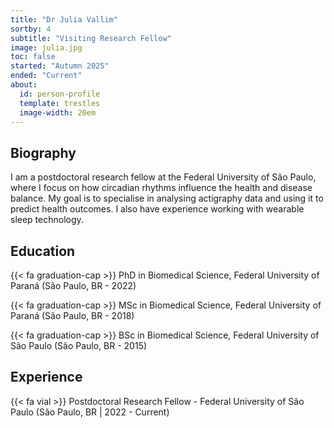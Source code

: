 ```yaml
---
title: "Dr Julia Vallim"
sortby: 4
subtitle: "Visiting Research Fellow"
image: julia.jpg
toc: false
started: "Autumn 2025"
ended: "Current"
about:
  id: person-profile
  template: trestles
  image-width: 20em
---
```


:::{#person-profile}

## Biography

I am a postdoctoral research fellow at the Federal University of São Paulo, where I focus on how circadian rhythms influence the health and disease balance. My goal is to specialise in analysing actigraphy data and using it to predict health outcomes. I also have experience working with wearable sleep technology.

## Education

{{< fa graduation-cap >}} PhD in Biomedical Science, Federal University of Paraná (São Paulo, BR - 2022)

{{< fa graduation-cap >}} MSc in Biomedical Science, Federal University of Paraná (São Paulo, BR - 2018)

{{< fa graduation-cap >}} BSc in Biomedical Science, Federal University of São Paulo (São Paulo, BR - 2015)

## Experience

{{< fa vial >}} Postdoctoral Research Fellow - Federal University of São Paulo (São Paulo, BR \| 2022 - Current)

:::